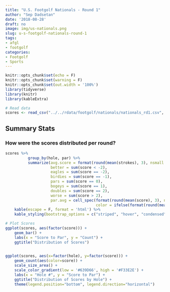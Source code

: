 ```yaml
---
title: "U.S. Footgolf Nationals - Round 1"
author: "Sep Dadsetan"
date: '2018-08-28'
draft: no
image: img/us-nationals.png
slug: u-s-footgolf-nationals-round-1
tags:
- afgl
- footgolf
categories:
- Footgolf
- Sports
---
```



```r
knitr::opts_chunk$set(echo = F)
knitr::opts_chunk$set(warning = F)
knitr::opts_chunk$set(out.width = '100%')
library(tidyverse)
library(knitr)
library(kableExtra)

# Read data
scores <- read_csv("../../rdata/footgolf/nationals/nationals_rd1.csv", col_types = c("ciiiiii"), col_names = T)
```

## Summary Stats

### How were the scores distributed per round?

```r
scores %>% 
          group_by(hole, par) %>% 
          summarize(avg.score = format(round(mean(strokes), 3), nsmall = 3), 
                    better = sum(score < -2), 
                    eagles = sum(score == -2), 
                    birdies = sum(score == -1), 
                    pars = sum(score == 0), 
                    bogeys = sum(score == 1), 
                    doubles = sum(score == 2), 
                    worse = sum(score > 2), 
                    par.avg = cell_spec(format(round(mean(score), 3), nsmall = 3), 
                                        color = ifelse(format(round(mean(score), 3), nsmall = 3) > 0, "red", "green"))) %>%
    kable(escape = F, format = 'html') %>%
    kable_styling(bootstrap_options = c("striped", "hover", "condensed", "responsive"))

# Plot Scores
ggplot(scores, aes(factor(score))) + 
    geom_bar() +
    labs(x = "Score to Par", y = "Count") +
    ggtitle("Distribution of Scores")
    
```

```r
ggplot(scores, aes(x=factor(hole), y=factor(score))) + 
    geom_count(aes(color=score)) + 
    scale_size_area() + 
    scale_color_gradient(low = '#639D66', high = '#F33E2E') + 
    labs(x = "Hole #", y = "Score to Par") +
    ggtitle("Distribution of Scores by Hole") + 
    theme(legend.position="bottom", legend.direction="horizontal")
```
